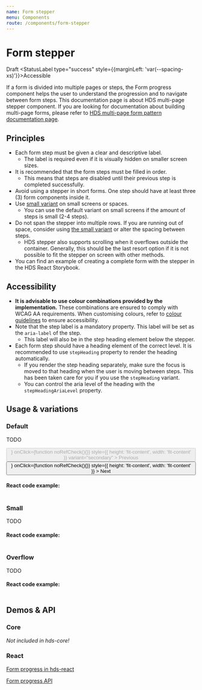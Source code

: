 ```yaml
---
name: Form stepper 
menu: Components
route: /components/form-stepper
---
```



# Form stepper

<StatusLabel type="alert">Draft</StatusLabel>
<StatusLabel type="success" style={{marginLeft: 'var(--spacing-xs)'}}>Accessible</StatusLabel>

<LargeParagraph>
    If a form is divided into multiple pages or steps, the Form progress component helps the user to understand the progression and to navigate between form steps.
</LargeParagraph>

<Notification label="Note about multi-page forms!" className="siteNotification">
  This documentation page is about HDS multi-page stepper component. If you are looking for documentation about building multi-page forms, please refer to <a href="/patterns/form-multi-page">HDS multi-page form pattern documentation page</a>.
</Notification>

## Principles
- Each form step must be given a clear and descriptive label.
  - The label is required even if it is visually hidden on smaller screen sizes.
- It is recommended that the form steps must be filled in order.
  - This means that steps are disabled until their previous step is completed successfully.
- Avoid using a stepper in short forms. One step should have at least three (3) form components inside it.
- Use [small variant](#small) on small screens or spaces.
  - You can use the default variant on small screens if the amount of steps is small (2-4 steps).
- Do not span the stepper into multiple rows. If you are running out of space, consider using [the small variant](#small) or alter the spacing between steps.
  - HDS stepper also supports scrolling when it overflows outside the container. Generally, this should be the last resort option if it is not possible to fit the stepper on screen with other methods.
- You can find an example of creating a complete form with the stepper in <Link href="https://city-of-helsinki.github.io/hds-demo/stepper/?path=/docs/components-stepper--simple-form-example#simple-form-example">the HDS React Storybook</Link>.

## Accessibility
- **It is advisable to use colour combinations provided by the implementation.** These combinations are ensured to comply with WCAG AA requirements. When customising colours, refer to [colour guidelines](/design-tokens/colour "Colour") to ensure accessibility.
- Note that the step label is a mandatory property. This label will be set as the `aria-label` of the step.
  - This label will also be in the step heading element below the stepper.
- Each form step should have a heading element of the correct level. It is recommended to use `stepHeading` property to render the heading automatically.
  - If you render the step heading separately, make sure the focus is moved to that heading when the user is moving between steps. This has been taken care for you if you use the `stepHeading` variant.
  - You can control the aria level of the heading with the `stepHeadingAriaLevel` property.

## Usage & variations

### Default
TODO

<Playground>
<div
  style={{
    maxWidth: '700px'
  }}
>
  <div>
    <Stepper
      className="stepper-margin"
      language="en"
      onStepClick={function noRefCheck(){}}
      selectedStep={0}
      steps={[
        {
          label: 'Step 1',
          state: 0
        },
        {
          label: 'Step 2',
          state: 2
        },
        {
          label: 'Step 3',
          state: 2
        },
        {
          label: 'Step 4 - longer text',
          state: 2
        },
        {
          label: 'Step 5',
          state: 2
        }
      ]}
    />
    <div
      style={{
        alignItems: 'flex-end',
        display: 'flex',
        gap: '24px',
        height: '300px',
        justifyContent: 'flex-start'
      }}
    >
      <Button
        disabled
        iconLeft={<IconArrowLeft />}
        onClick={function noRefCheck(){}}
        style={{
          height: 'fit-content',
          width: 'fit-content'
        }}
        variant="secondary"
      >
        Previous
      </Button>
      <Button
        iconRight={<IconArrowRight />}
        onClick={function noRefCheck(){}}
        style={{
          height: 'fit-content',
          width: 'fit-content'
        }}
      >
        Next
      </Button>
    </div>
  </div>
</div>
</Playground>

#### React code example:
```tsx

```

### Small
TODO

<Playground>

</Playground>

#### React code example:
```tsx

```

### Overflow
TODO

<Playground>

</Playground>

#### React code example:
```tsx

```

## Demos & API

### Core

_Not included in hds-core!_

### React

[Form progress in hds-react](/storybook/react/?path=/story/components-accordion--default)

[Form progress API](/storybook/react/?path=/docs/components-accordion--default)
